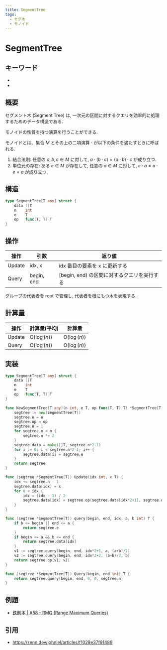 ```yaml
---
title: SegmentTree
tags:
  - セグ木
  - モノイド
---
```


# SegmentTree

## キーワード


- <Tag tag="セグ木" />
- <Tag tag="モノイド" />

## 概要

セグメント木 (Segment Tree) は, 一次元の区間に対するクエリを効率的に処理するためのデータ構造である.

モノイドの性質を持つ演算を行うことができる.

モノイドとは、集合 $M$ とその上の二項演算 $\cdot$ が以下の条件を満たすときに呼ばれる.

1. 結合法則: 任意の $a, b, c \in M$ に対して, $a \cdot (b \cdot c) = (a \cdot b) \cdot c$ が成り立つ.
2. 単位元の存在: ある $e \in M$ が存在して, 任意の $a \in M$ に対して, $e \cdot a = a \cdot e = a$ が成り立つ.

## 構造

```go
type SegmentTree[T any] struct {
	data []T
	n    int
	e    T
	op   func(T, T) T
}
```

## 操作

| 操作   | 引数       | 返り値                                      |
| ------ | ---------- | ------------------------------------------- |
| Update | idx, x     | idx 番目の要素を x に更新する               |
| Query  | begin, end | [begin, end) の区間に対するクエリを実行する |

グループの代表者を root で管理し, 代表者を根にもつ木を表現する.

## 計算量

| 操作   | 計算量(平均)          | 計算量                |
| ------ | --------------------- | --------------------- |
| Update | $\mathrm{O}(\log(n))$ | $\mathrm{O}(\log(n))$ |
| Query  | $\mathrm{O}(\log(n))$ | $\mathrm{O}(\log(n))$ |

## 実装

```go
type SegmentTree[T any] struct {
	data []T
	n    int
	e    T
	op   func(T, T) T
}

func NewSegmentTree[T any](n int, e T, op func(T, T) T) *SegmentTree[T] {
	segtree := new(SegmentTree[T])
	segtree.e = e
	segtree.op = op
	segtree.n = 1
	for segtree.n < n {
		segtree.n *= 2
	}
	segtree.data = make([]T, segtree.n*2-1)
	for i := 0; i < segtree.n*2-1; i++ {
		segtree.data[i] = segtree.e
	}
	return segtree
}

func (segtree *SegmentTree[T]) Update(idx int, x T) {
	idx += segtree.n - 1
	segtree.data[idx] = x
	for 0 < idx {
		idx = (idx - 1) / 2
		segtree.data[idx] = segtree.op(segtree.data[idx*2+1], segtree.data[idx*2+2])
	}
}

func (segtree *SegmentTree[T]) query(begin, end, idx, a, b int) T {
	if b <= begin || end <= a {
		return segtree.e
	}
	if begin <= a && b <= end {
		return segtree.data[idx]
	}
	v1 := segtree.query(begin, end, idx*2+1, a, (a+b)/2)
	v2 := segtree.query(begin, end, idx*2+2, (a+b)/2, b)
	return segtree.op(v1, v2)
}

func (segtree *SegmentTree[T]) Query(begin, end int) T {
	return segtree.query(begin, end, 0, 0, segtree.n)
}
```

## 例題

- [鉄則本 | A58 - RMQ (Range Maximum Queries) ](https://atcoder.jp/contests/tessoku-book/tasks/tessoku_book_bf)

## 引用

- https://zenn.dev/johniel/articles/f1028e37f91489
